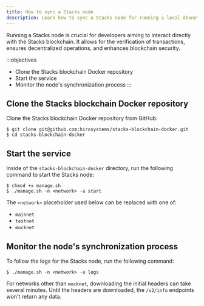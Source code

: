 ```yaml
---
title: How to sync a Stacks node
description: Learn how to sync a Stacks node for running a local devnet or mainnet.
---
```


Running a Stacks node is crucial for developers aiming to interact directly with the Stacks blockchain. It allows for the verification of transactions, ensures decentralized operations, and enhances blockchain security.

:::objectives
- Clone the Stacks blockchain Docker repository
- Start the service
- Monitor the node's synchronization process
:::

## Clone the Stacks blockchain Docker repository

Clone the Stacks blockchain Docker repository from GitHub:

```terminal
$ git clone git@github.com:hirosystems/stacks-blockchain-docker.git
$ cd stacks-blockchain-docker
```

## Start the service

Inside of the `stacks-blockchain-docker` directory, run the following command to start the Stacks node:

```terminal
$ chmod +x manage.sh
$ ./manage.sh -n <network> -a start
```

The `<network>` placeholder used below can be replaced with one of:

- `mainnet`
- `testnet`
- `mocknet`

## Monitor the node's synchronization process

To follow the logs for the Stacks node, run the following command:

```terminal
$ ./manage.sh -n <network> -a logs
```

For networks other than `mocknet`, downloading the initial headers can take several minutes. Until the headers are downloaded, the `/v2/info` endpoints won't return any data.